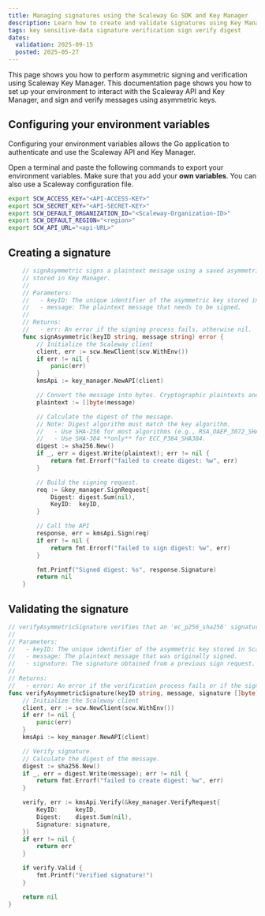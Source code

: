 ```yaml
---
title: Managing signatures using the Scaleway Go SDK and Key Manager
description: Learn how to create and validate signatures using Key Manager with the Scaleway Go SDK.
tags: key sensitive-data signature verification sign verify digest
dates:
  validation: 2025-09-15
  posted: 2025-05-27
---
```


This page shows you how to perform asymmetric signing and verification using Scaleway Key Manager. This documentation page shows you how to set up your environment to interact with the Scaleway API and Key Manager, and sign and verify messages using asymmetric keys.

## Configuring your environment variables

Configuring your environment variables allows the Go application to authenticate and use the Scaleway API and Key Manager.

Open a terminal and paste the following commands to export your environment variables. Make sure that you add your **own variables**. You can also use a Scaleway configuration file.

  ```bash
  export SCW_ACCESS_KEY="<API-ACCESS-KEY>"
  export SCW_SECRET_KEY="<API-SECRET-KEY>"
  export SCW_DEFAULT_ORGANIZATION_ID="<Scaleway-Organization-ID>"
  export SCW_DEFAULT_REGION="<region>"
  export SCW_API_URL="<api-URL>"
  ```

## Creating a signature

```go
	// signAsymmetric signs a plaintext message using a saved asymmetric private key 'ec_p256_sha256'
	// stored in Key Manager.
	//
	// Parameters:
	//   - keyID: The unique identifier of the asymmetric key stored in Key Manager.
	//   - message: The plaintext message that needs to be signed.
	//
	// Returns:
	//   - err: An error if the signing process fails, otherwise nil.
	func signAsymmetric(keyID string, message string) error {
		// Initialize the Scaleway client
		client, err := scw.NewClient(scw.WithEnv())
		if err != nil {
			panic(err)
		}
		kmsApi := key_manager.NewAPI(client)

		// Convert the message into bytes. Cryptographic plaintexts and ciphertexts are always byte arrays.
		plaintext := []byte(message)

		// Calculate the digest of the message.
		// Note: Digest algorithm must match the key algorithm.
		//   - Use SHA-256 for most algorithms (e.g., RSA_OAEP_3072_SHA256, EC_P256_SHA256).
		//   - Use SHA-384 **only** for ECC_P384_SHA384.
		digest := sha256.New()
		if _, err = digest.Write(plaintext); err != nil {
			return fmt.Errorf("failed to create digest: %w", err)
		}

		// Build the signing request.
		req := &key_manager.SignRequest{
			Digest: digest.Sum(nil),
			KeyID:  keyID,
		}

		// Call the API
		response, err = kmsApi.Sign(req)
		if err != nil {
			return fmt.Errorf("failed to sign digest: %w", err)
		}

		fmt.Printf("Signed digest: %s", response.Signature)
		return nil
	}
```

## Validating the signature

```go
// verifyAsymmetricSignature verifies that an 'ec_p256_sha256' signature is valid for a given message.
//
// Parameters:
//   - keyID: The unique identifier of the asymmetric key stored in Scaleway Key Manager.
//   - message: The plaintext message that was originally signed.
//   - signature: The signature obtained from a previous sign request.
//
// Returns:
//   - error: An error if the verification process fails or if the signature is invalid, otherwise nil.
func verifyAsymmetricSignature(keyID string, message, signature []byte) error {
	// Initialize the Scaleway client
	client, err := scw.NewClient(scw.WithEnv())
	if err != nil {
		panic(err)
	}
	kmsApi := key_manager.NewAPI(client)

	// Verify signature.
	// Calculate the digest of the message.
	digest := sha256.New()
	if _, err = digest.Write(message); err != nil {
		return fmt.Errorf("failed to create digest: %w", err)
	}

	verify, err := kmsApi.Verify(&key_manager.VerifyRequest{
		KeyID:     keyID,
		Digest:    digest.Sum(nil),
		Signature: signature,
	})
	if err != nil {
		return err
	}

	if verify.Valid {
		fmt.Printf("Verified signature!")
	}

	return nil
}
```

